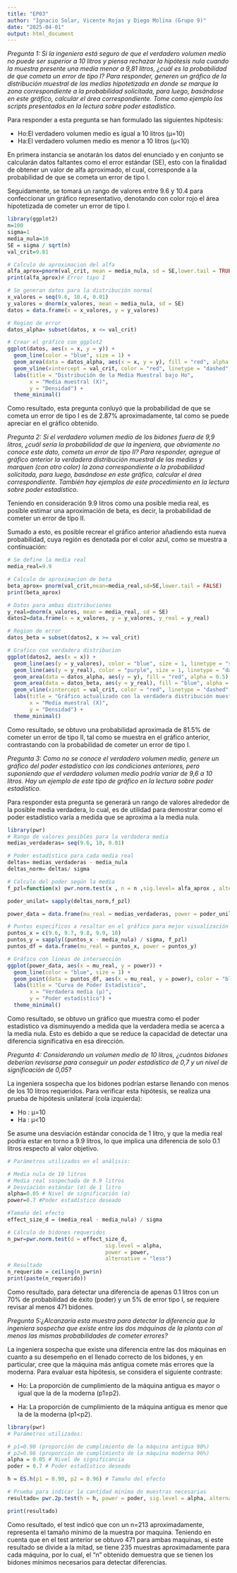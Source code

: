---
title: "EP03"
author: "Ignacio Solar, Vicente Rojas y Diego Molina (Grupo 9)"
date: "2025-04-01"
output: html_document
---

*Pregunta 1: Si la ingeniera está seguro de que el verdadero volumen medio no puede ser superior a 10 litros y piensa rechazar la hipótesis nula cuando la muestra presente una media menor a 9,81 litros, ¿cuál es la probabilidad de que cometa un error de tipo I? Para responder, generen un gráfico de la distribución muestral de las medias hipotetizada en donde se marque la zona correspondiente a la probabilidad solicitada, para luego, basándose en este gráfico, calcular el área correspondiente. Tome como ejemplo los scripts presentados en la lectura sobre poder estadístico.*

Para responder a esta pregunta se han formulado las siguientes hipótesis:

- Ho:El verdadero volumen medio es igual a 10 litros (μ=10)
- Ha:El verdadero volumen medio es menor a 10 litros (μ<10)

En primera instancia se anotarán los datos del enunciado y en conjunto se calcularán datos faltantes como el error estándar (SE), esto con la finalidad de obtener un valor de alfa aproximado, el cual, corresponde a la probabilidad de que se cometa un error de tipo I.

Seguidamente, se tomará un rango de valores entre 9.6 y 10.4 para confeccionar un gráfico representativo, denotando con color rojo el área hipotetizada de cometer un error de tipo I.

```{r}
library(ggplot2)
n=100
sigma=1
media_nula=10
SE = sigma / sqrt(n)
val_crit=9.81

# Calculo de aproximacion del alfa
alfa_aprox=pnorm(val_crit, mean = media_nula, sd = SE,lower.tail = TRUE)
print(alfa_aprox)# Error tipo I

# Se generan datos para la distribución normal
x_valores = seq(9.6, 10.4, 0.01)
y_valores = dnorm(x_valores, mean = media_nula, sd = SE)
datos = data.frame(x = x_valores, y = y_valores)

# Region de error
datos_alpha= subset(datos, x <= val_crit)

# Crear el gráfico con ggplot2
ggplot(datos, aes(x = x, y = y)) +
  geom_line(color = "blue", size = 1) +  
  geom_area(data = datos_alpha, aes(x = x, y = y), fill = "red", alpha = 0.5) +  
  geom_vline(xintercept = val_crit, color = "red", linetype = "dashed", size = 1) +  # Línea del punto crítico
  labs(title = "Distribución de la Media Muestral bajo Ho",
       x = "Media muestral (X)",
       y = "Densidad") +
  theme_minimal()

```
Como resultado, esta pregunta conluyó que la probabilidad de que se cometa un error de tipo I es de 2.87% aproximadamente, tal como se puede apreciar en el gráfico obtenido.



*Pregunta 2: Si el verdadero volumen medio de los bidones fuera de 9,9 litros, ¿cuál sería la probabilidad de que la ingeniera, que obviamente no conoce este dato, cometa un error de tipo II? Para responder, agregue al gráfico anterior la verdadera distribución muestral de las medias y marquen (con otro color) la zona correspondiente a la probabilidad solicitada, para luego, basándose en este gráfico, calcular el área correspondiente. También hay ejemplos de este procedimiento en la lectura sobre poder estadístico.*

Teniendo en consideración 9.9 litros como una posible media real, es posible estimar una aproximación de beta, es decir, la probabilidad de cometer un error de tipo II.

Sumado a esto, es posible recrear el gráfico anterior añadiendo esta nueva probabilidad, cuya región es denotada por el color azul, como se muestra a continuación:

```{r}
# Se define la media real
media_real=9.9

# Calculo de aproximacion de beta 
beta_aprox= pnorm(val_crit,mean=media_real,sd=SE,lower.tail = FALSE)
print(beta_aprox)

# Datos para ambas distribuciones
y_real=dnorm(x_valores, mean = media_real, sd = SE)
datos2=data.frame(x = x_valores, y = y_valores, y_real = y_real)

# Region de error
datos_beta = subset(datos2, x >= val_crit)  

# Grafico con verdadera distribucion
ggplot(datos2, aes(x = x)) +
  geom_line(aes(y = y_valores), color = "blue", size = 1, linetype = "solid") +  # Curva bajo Ho
  geom_line(aes(y = y_real), color = "purple", size = 1, linetype = "dashed") +  # Curva bajo Ha
  geom_area(data = datos_alpha, aes(y = y), fill = "red", alpha = 0.5) +  # Región de error tipo I
  geom_area(data = datos_beta, aes(y = y_real), fill = "blue", alpha = 0.5) +  # Región de error tipo II
  geom_vline(xintercept = val_crit, color = "red", linetype = "dashed", size = 1) +  # Línea de punto crítico
  labs(title = "Gráfico actualizado con la verdadera distribución muestral de las medias",
       x = "Media muestral (X)",
       y = "Densidad") +
  theme_minimal()

```
Como resultado, se obtuvo una probabilidad aproximada de 81.5% de cometer un error de tipo II, tal como se muestra en el gráfico anterior, contrastando con la probabilidad de cometer un error de tipo I.


*Pregunta 3: Como no se conoce el verdadero volumen medio, genere un gráfico del poder estadístico con las condiciones anteriores, pero suponiendo que el verdadero volumen medio podría variar de 9,6 a 10 litros. Hay un ejemplo de este tipo de gráfico en la lectura sobre poder estadístico.*


Para responder esta pregunta se generará un rango de valores alrededor de la posible media verdadera, lo cual, es de utilidad para demostrar como el poder estadístico varía a medida que se aproxima a la media nula.

```{r}
library(pwr)
# Rango de valores posibles para la verdadera media
medias_verdaderas= seq(9.6, 10, 0.01)

# Poder estadístico para cada media real
deltas= medias_verdaderas - media_nula
deltas_norm= deltas/ sigma

# Calculo del poder según la media
f_pzl=function(x) pwr.norm.test(x , n = n ,sig.level= alfa_aprox , alternative = "less") [["power"]] 

poder_unilat= sapply(deltas_norm,f_pzl)

power_data = data.frame(mu_real = medias_verdaderas, power = poder_unilat)

# Puntos específicos a resaltar en el gráfico para mejor visualización
puntos_x = c(9.6, 9.7, 9.8, 9.9, 10)
puntos_y = sapply((puntos_x - media_nula) / sigma, f_pzl)
puntos_df = data.frame(mu_real = puntos_x, power = puntos_y)

# Gráfico con líneas de intersección
ggplot(power_data, aes(x = mu_real, y = power)) +
  geom_line(color = "blue", size = 1) +
  geom_point(data = puntos_df, aes(x = mu_real, y = power), color = "black", size = 3) + # Puntos de intersección
  labs(title = "Curva de Poder Estadístico",
       x = "Verdadera media (μ)",
       y = "Poder estadístico") +
  theme_minimal()

```
Como resultado, se obtuvo un gráfico que muestra como el poder estadistico va disminuyendo a medida que la verdadera media se acerca a la media nula. Esto es debido a que se reduce la capacidad de detectar una diferencia significativa en esa dirección.

*Pregunta 4: Considerando un volumen medio de 10 litros, ¿cuántos bidones deberían revisarse para conseguir un poder estadístico de 0,7 y un nivel de significación de 0,05?*

La ingeniera sospecha que los bidones podrían estarse llenando con menos de los 10 litros requeridos. Para verificar esta hipótesis, se realiza una prueba de hipótesis unilateral (cola izquierda):

- Ho : μ=10
- Ha : μ<10

Se asume una desviación estándar conocida de 1 litro, y que la media real podría estar en torno a 9.9 litros, lo que implica una diferencia de solo 0.1 litros respecto al valor objetivo.

```{r}
# Parámetros utilizados en el análisis:

# Media nula de 10 litros
# Media real sospechada de 9.9 litros
# Desviación estándar (σ) de 1 litro
alpha=0.05 # Nivel de significación (α)
power=0.7 #Poder estadístico deseado

#Tamaño del efecto
effect_size_d = (media_real - media_nula) / sigma 

# Cálculo de bidones requeridos
n_pwr=pwr.norm.test(d = effect_size_d,
                               sig.level = alpha,
                               power = power,
                               alternative = "less")
# Resultado
n_requerido = ceiling(n_pwr$n)
print(paste(n_requerido))

```
Como resultado, para detectar una diferencia de apenas 0.1 litros con un 70% de probabilidad de éxito (poder) y un 5% de error tipo I, se requiere revisar al menos 471 bidones.

*Pregunta 5:¿Alcanzaría esta muestra para detectar la diferencia que la ingeniera sospecha que existe entre las dos máquinas de la planta con al menos las mismas probabilidades de cometer errores?*

La ingeniera sospecha que existe una diferencia entre las dos máquinas en cuanto a su desempeño en el llenado correcto de los bidones, y en particular, cree que la máquina más antigua comete más errores que la moderna. Para evaluar esta hipótesis, se considera el siguiente contraste:

- Ho: La proporción de cumplimiento de la máquina antigua es mayor o igual que la de la moderna (p1≥p2).

- Ha: La proporción de cumplimiento de la máquina antigua es menor que la de la moderna (p1<p2).

```{r}
library(pwr)
# Parámetros utilizados:

# p1=0.90 (proporción de cumplimiento de la máquina antigua 90%)
# p2=0.96 (proporción de cumplimiento de la máquina moderna 96%)
alpha = 0.05 # Nivel de significancia
poder = 0.7 # Poder estadístico deseado

h = ES.h(p1 = 0.90, p2 = 0.96) # Tamaño del efecto 

# Prueba para indicar la cantidad minima de muestras necesarias 
resultado= pwr.2p.test(h = h, power = poder, sig.level = alpha, alternative = "two.sided")

print(resultado)


```
Como resultado, el test indicó que con un n=213 aproximadamente, representa el tamaño mínimo de la muestra por maquina. Teniendo en cuenta que en el test anterior se obtuvo 471 para ambas maquinas, si este resultado se divide a la mitad, se tiene 235 muestras aproximadamente para cada  máquina, por lo cual, el "n" obtenido demuestra que se tienen los bidones mínimos necesarios para detectar diferencias.

